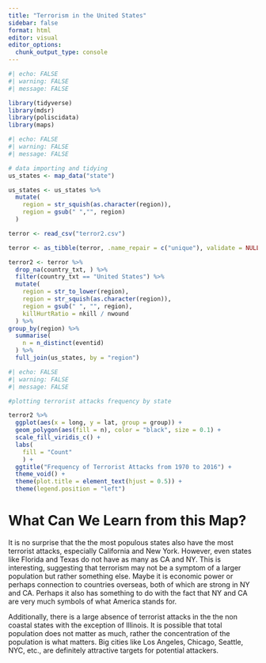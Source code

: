 ```yaml
---
title: "Terrorism in the United States"
sidebar: false
format: html
editor: visual
editor_options: 
  chunk_output_type: console
---
```


```r
#| echo: FALSE
#| warning: FALSE
#| message: FALSE

library(tidyverse)
library(mdsr)
library(poliscidata)
library(maps)
```

```r
#| echo: FALSE
#| warning: FALSE
#| message: FALSE

# data importing and tidying
us_states <- map_data("state")

us_states <- us_states %>%
  mutate(
    region = str_squish(as.character(region)),
    region = gsub(" ","", region)
  )

terror <- read_csv("terror2.csv")

terror <- as_tibble(terror, .name_repair = c("unique"), validate = NULL)

terror2 <- terror %>%
  drop_na(country_txt, ) %>%
  filter(country_txt == "United States") %>%
  mutate(
    region = str_to_lower(region),
    region = str_squish(as.character(region)),
    region = gsub(" ", "", region),
    killHurtRatio = nkill / nwound 
  ) %>%
group_by(region) %>%
  summarise(
    n = n_distinct(eventid)
  ) %>%
  full_join(us_states, by = "region")
```

```r
#| echo: FALSE
#| warning: FALSE
#| message: FALSE

#plotting terrorist attacks frequency by state

terror2 %>%
  ggplot(aes(x = long, y = lat, group = group)) +
  geom_polygon(aes(fill = n), color = "black", size = 0.1) +
  scale_fill_viridis_c() +
  labs(
    fill = "Count"
    ) +
  ggtitle("Frequency of Terrorist Attacks from 1970 to 2016") +
  theme_void() +
  theme(plot.title = element_text(hjust = 0.5)) +
  theme(legend.position = "left")
```

# What Can We Learn from this Map?

It is no surprise that the the most populous states also have the most terrorist attacks, especially California and New York. However, even states like Florida and Texas do not have as many as CA and NY. This is interesting, suggesting that terrorism may not be a symptom of a larger population but rather something else. Maybe it is economic power or perhaps connection to countries overseas, both of which are strong in NY and CA. Perhaps it also has something to do with the fact that NY and CA are very much symbols of what America stands for.

Additionally, there is a large absence of terrorist attacks in the the non coastal states with the exception of Illinois. It is possible that total population does not matter as much, rather the concentration of the population is what matters. Big cities like Los Angeles, Chicago, Seattle, NYC, etc., are definitely attractive targets for potential attackers.
